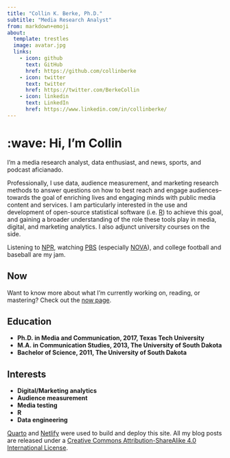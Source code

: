 ```yaml
---
title: "Collin K. Berke, Ph.D."
subtitle: "Media Research Analyst"
from: markdown+emoji
about:
  template: trestles
  image: avatar.jpg
  links:
    - icon: github
      text: GitHub
      href: https://github.com/collinberke
    - icon: twitter
      text: twitter
      href: https://twitter.com/BerkeCollin
    - icon: linkedin
      text: LinkedIn
      href: https://www.linkedin.com/in/collinberke/
---
```


# :wave: Hi, I'm Collin

I'm a media research analyst, data enthusiast, and news, sports, and podcast aficianado. 

Professionally, I use data, audience measurement, and marketing research methods to answer questions on how to best reach and engage audiences--towards the goal of enriching lives and engaging minds with public media content and services. I am particularly interested in the use and development of open-source statistical software (i.e. [R](https://www.r-project.org/)) to achieve this goal, and gaining a broader understanding of the role these tools play in media, digital, and marketing analytics. I also adjunct university courses on the side. 

Listening to [NPR](https://www.npr.org/), watching [PBS](https://www.pbs.org/) (especially [NOVA](https://www.pbs.org/wgbh/nova/)), and college football and baseball are my jam. 

## Now

Want to know more about what I'm currently working on, reading, or mastering? Check out the [now page](now.qmd).

## Education

* **Ph.D. in Media and Communication, 2017, Texas Tech University**
* **M.A. in Communication Studies, 2013, The University of South Dakota**
* **Bachelor of Science, 2011, The University of South Dakota**

## Interests

* **Digital/Marketing analytics**
* **Audience measurement**
* **Media testing**
* **R**
* **Data engineering**

[Quarto](https://quarto.org/) and [Netlify](https://www.netlify.com/) were used to build and deploy this site. All my blog posts are released under a [Creative Commons Attribution-ShareAlike 4.0 International License](https://creativecommons.org/licenses/by-sa/4.0/). 
